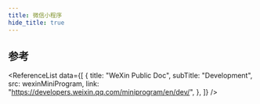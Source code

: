```yaml
---
title: 微信小程序
hide_title: true
---
```



<FeatureIcon src={wexinMiniProgram} title="微信小程序" />
<LinkList
  data={[
    {
      title: "配置文件",
      link: "/docs/wexin-mini-program/configuration",
      src: wexinMiniProgram,
    },
    {
      title: "Custom Components",
      link: "/docs/wexin-mini-program/custom-components",
      src: wexinMiniProgram,
    },
    {
      title: "WXML",
      link: "/docs/wexin-mini-program/wxml",
      src: wexinMiniProgram,
    },
    {
      title: "WXSS",
      link: "/docs/wexin-mini-program/wxss",
      src: wexinMiniProgram,
    },
    {
      title: "API",
      link: "/docs/wexin-mini-program/api",
      src: wexinMiniProgram,
    },
    {
      title: "Solutions",
      link: "/docs/wexin-mini-program/solutions",
      src: wexinMiniProgram,
    },
  ]}
/>

## 参考

<ReferenceList
  data={[
    {
      title: "WeXin Public Doc",
      subTitle: "Development",
      src: wexinMiniProgram,
      link: "https://developers.weixin.qq.com/miniprogram/en/dev/",
    },
  ]}
/>

